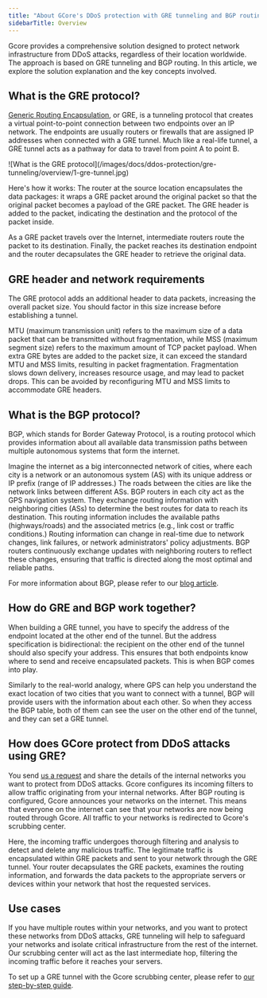 ---
title: "About GCore's DDoS protection with GRE tunneling and BGP routing"
sidebarTitle: Overview
---

Gcore provides a comprehensive solution designed to protect network infrastructure from DDoS attacks, regardless of their location worldwide. The approach is based on GRE tunneling and BGP routing. In this article, we explore the solution explanation and the key concepts involved.

## What is the GRE protocol?

[Generic Routing Encapsulation](https://gcore.com/blog/gre-tunneling-for-server-protection), or GRE, is a tunneling protocol that creates a virtual point-to-point connection between two endpoints over an IP network. The endpoints are usually routers or firewalls that are assigned IP addresses when connected with a GRE tunnel. Much like a real-life tunnel, a GRE tunnel acts as a pathway for data to travel from point A to point B.


<Frame>![What is the GRE protocol](/images/docs/ddos-protection/gre-tunneling/overview/1-gre-tunnel.jpg)</Frame>



Here's how it works: The router at the source location encapsulates the data packages: it wraps a GRE packet around the original packet so that the original packet becomes a payload of the GRE packet. The GRE header is added to the packet, indicating the destination and the protocol of the packet inside.

As a GRE packet travels over the Internet, intermediate routers route the packet to its destination. Finally, the packet reaches its destination endpoint and the router decapsulates the GRE header to retrieve the original data.

## GRE header and network requirements

The GRE protocol adds an additional header to data packets, increasing the overall packet size. You should factor in this size increase before establishing a tunnel. 

MTU (maximum transmission unit) refers to the maximum size of a data packet that can be transmitted without fragmentation, while MSS (maximum segment size) refers to the maximum amount of TCP packet payload. When extra GRE bytes are added to the packet size, it can exceed the standard MTU and MSS limits, resulting in packet fragmentation. Fragmentation slows down delivery, increases resource usage, and may lead to packet drops. This can be avoided by reconfiguring MTU and MSS limits to accommodate GRE headers.

## What is the BGP protocol?

BGP, which stands for Border Gateway Protocol, is a routing protocol which provides information about all available data transmission paths between multiple autonomous systems that form the internet.

Imagine the internet as a big interconnected network of cities, where each city is a network or an autonomous system (AS) with its unique address or IP prefix (range of IP addresses.) The roads between the cities are like the network links between different ASs. BGP routers in each city act as the GPS navigation system. They exchange routing information with neighboring cities (ASs) to determine the best routes for data to reach its destination. This routing information includes the available paths (highways/roads) and the associated metrics (e.g., link cost or traffic conditions.) Routing information can change in real-time due to network changes, link failures, or network administrators' policy adjustments. BGP routers continuously exchange updates with neighboring routers to reflect these changes, ensuring that traffic is directed along the most optimal and reliable paths.

For more information about BGP, please refer to our [blog article](https://gcore.com/learning/what-is-bgp).

## How do GRE and BGP work together?

When building a GRE tunnel, you have to specify the address of the endpoint located at the other end of the tunnel. But the address specification is bidirectional: the recipient on the other end of the tunnel should also specify your address. This ensures that both endpoints know where to send and receive encapsulated packets. This is when BGP comes into play.

Similarly to the real-world analogy, where GPS can help you understand the exact location of two cities that you want to connect with a tunnel, BGP will provide users with the information about each other. So when they access the BGP table, both of them can see the user on the other end of the tunnel, and they can set a GRE tunnel.

## How does GCore protect from DDoS attacks using GRE?

You send [us a request](mailto:sales@gcore.com) and share the details of the internal networks you want to protect from DDoS attacks. Gcore configures its incoming filters to allow traffic originating from your internal networks. After BGP routing is configured, Gcore announces your networks on the internet. This means that everyone on the internet can see that your networks are now being routed through Gcore. All traffic to your networks is redirected to Gcore's scrubbing center. 

Here, the incoming traffic undergoes thorough filtering and analysis to detect and delete any malicious traffic. The legitimate traffic is encapsulated within GRE packets and sent to your network through the GRE tunnel. Your router decapsulates the GRE packets, examines the routing information, and forwards the data packets to the appropriate servers or devices within your network that host the requested services.

## Use cases

If you have multiple routes within your networks, and you want to protect these networks from DDoS attacks, GRE tunneling will help to safeguard your networks and isolate critical infrastructure from the rest of the internet. Our scrubbing center will act as the last intermediate hop, filtering the incoming traffic before it reaches your servers.

To set up a GRE tunnel with the Gcore scrubbing center, please refer to [our step-by-step guide](/ddos-protection/gre-tunneling/set-a-gre-tunnel-with-gcore).